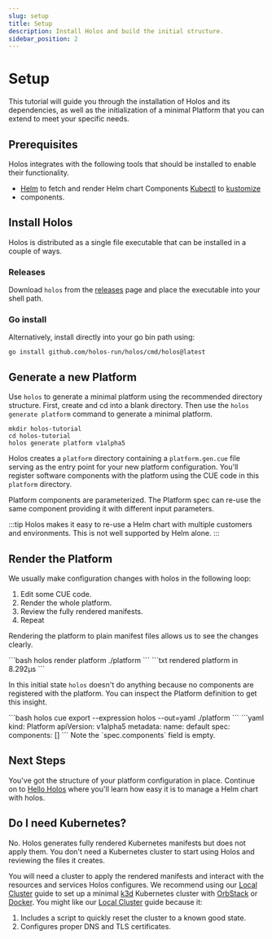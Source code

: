 ```yaml
---
slug: setup
title: Setup
description: Install Holos and build the initial structure.
sidebar_position: 2
---
```



# Setup

This tutorial will guide you through the installation of Holos and its
dependencies, as well as the initialization of a minimal Platform that you can
extend to meet your specific needs.

## Prerequisites

Holos integrates with the following tools that should be installed to enable
their functionality.

* [Helm] to fetch and render Helm chart Components [Kubectl] to [kustomize]
* components.

## Install Holos

Holos is distributed as a single file executable that can be installed in a couple of ways.

### Releases

Download `holos` from the [releases] page and place the executable into your
shell path.

### Go install

Alternatively, install directly into your go bin path using:

```shell
go install github.com/holos-run/holos/cmd/holos@latest
```

## Generate a new Platform

Use `holos` to generate a minimal platform using the recommended directory
structure.  First, create and cd into a blank directory. Then use the `holos
generate platform` command to generate a minimal platform.

```shell
mkdir holos-tutorial
cd holos-tutorial
holos generate platform v1alpha5
```

Holos creates a `platform` directory containing a `platform.gen.cue` file
serving as the entry point for your new platform configuration.  You'll register
software components with the platform using the CUE code in this `platform`
directory.

Platform components are parameterized.  The Platform spec can re-use the same
component providing it with different input parameters.  

:::tip
Holos makes it easy to re-use a Helm chart with multiple customers and
environments.  This is not well supported by Helm alone.
:::

## Render the Platform

We usually make configuration changes with holos in the following loop:

1. Edit some CUE code.
2. Render the whole platform.
3. Review the fully rendered manifests.
4. Repeat

Rendering the platform to plain manifest files allows us to see the changes
clearly.

<Tabs groupId="66379FE3-206D-4DF1-BAF0-29C9A6C17D00">
  <TabItem value="command" label="Command">
```bash
holos render platform ./platform
```
  </TabItem>
  <TabItem value="output" label="Output">
```txt
rendered platform in 8.292µs
```
  </TabItem>
  <TabItem value="diagram" label="Diagram">
    <RenderPlatformDiagram />
  </TabItem>
</Tabs>

In this initial state `holos` doesn't do anything because no components are
registered with the platform.  You can inspect the Platform definition to get
this insight.

<Tabs groupId="218658D2-1305-46D3-8F55-8DA8EB45F114">
  <TabItem value="command" label="Command">
```bash
holos cue export --expression holos --out=yaml ./platform
```
  </TabItem>
  <TabItem value="output" label="Output">
```yaml
kind: Platform
apiVersion: v1alpha5
metadata:
  name: default
spec:
  components: []
```
Note the `spec.components` field is empty.
  </TabItem>
</Tabs>


## Next Steps

You've got the structure of your platform configuration in place. Continue on to
[Hello Holos] where you'll learn how easy it is to manage a Helm chart with
holos.

## Do I need Kubernetes?

No.  Holos generates fully rendered Kubernetes manifests but does not apply
them.  You don't need a Kubernetes cluster to start using Holos and reviewing
the files it creates.

You will need a cluster to apply the rendered manifests and interact with the
resources and services Holos configures.  We recommend using our [Local Cluster]
guide to set up a minimal [k3d] Kubernetes cluster with [OrbStack] or [Docker].
You might like our [Local Cluster] guide because it:

1. Includes a script to quickly reset the cluster to a known good state.
2. Configures proper DNS and TLS certificates.


[Helm]: https://github.com/helm/helm/releases
[Kubectl]: https://kubernetes.io/docs/tasks/tools/
[kustomize]: https://kustomize.io/
[Local Cluster]: ../topics/local-cluster.mdx
[Hello Holos]: ./3-hello-holos.mdx
[releases]: https://github.com/holos-run/holos/releases
[k3d]: https://k3d.io/
[OrbStack]: https://docs.orbstack.dev/install
[Docker]: https://docs.docker.com/get-started/get-docker/

